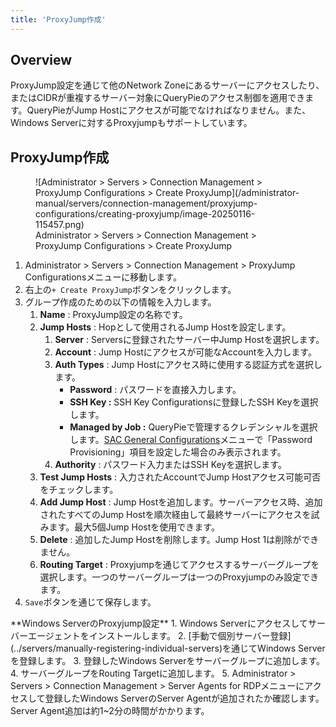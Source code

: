 ```yaml
---
title: 'ProxyJump作成'
---
```



## Overview

ProxyJump設定を通じて他のNetwork Zoneにあるサーバーにアクセスしたり、またはCIDRが重複するサーバー対象にQueryPieのアクセス制御を適用できます。QueryPieがJump Hostにアクセスが可能でなければなりません。また、Windows Serverに対するProxyjumpもサポートしています。


## ProxyJump作成

<figure data-layout="center" data-align="center">
![Administrator &gt; Servers &gt; Connection Management &gt; ProxyJump Configurations &gt; Create ProxyJump](/administrator-manual/servers/connection-management/proxyjump-configurations/creating-proxyjump/image-20250116-115457.png)
<figcaption>
Administrator &gt; Servers &gt; Connection Management &gt; ProxyJump Configurations &gt; Create ProxyJump
</figcaption>
</figure>


1. Administrator &gt; Servers &gt; Connection Management &gt; ProxyJump Configurationsメニューに移動します。
2. 右上の`+ Create ProxyJump`ボタンをクリックします。
3. グループ作成のための以下の情報を入力します。
    1.  **Name** : ProxyJump設定の名称です。
    2.  **Jump Hosts** : Hopとして使用されるJump Hostを設定します。
        1.  **Server**  : Serversに登録されたサーバー中Jump Hostを選択します。
        2.  **Account**  : Jump Hostにアクセスが可能なAccountを入力します。
        3.  **Auth Types**  : Jump Hostにアクセス時に使用する認証方式を選択します。
            *  **Password**  : パスワードを直接入力します。
            *  **SSH Key :** SSH Key Configurationsに登録したSSH Keyを選択します。
            *  **Managed by Job :** QueryPieで管理するクレデンシャルを選択します。[SAC General Configurations](../../sac-general-configurations)メニューで「Password Provisioning」項目を設定した場合のみ表示されます。
        4.  **Authority**  : パスワード入力またはSSH Keyを選択します。
    3.  **Test Jump Hosts**  : 入力されたAccountでJump Hostアクセス可能可否をチェックします。
    4.  **Add Jump Host**  : Jump Hostを追加します。サーバーアクセス時、追加されたすべてのJump Hostを順次経由して最終サーバーにアクセスを試みます。最大5個Jump Hostを使用できます。
    5.  **Delete** : 追加したJump Hostを削除します。Jump Host 1は削除ができません。
    6.  **Routing Target** : Proxyjumpを通じてアクセスするサーバーグループを選択します。一つのサーバーグループは一つのProxyjumpのみ設定できます。
4. `Save`ボタンを通じて保存します。

<Callout type="info">
**Windows ServerのProxyjump設定**
1. Windows Serverにアクセスしてサーバーエージェントをインストールします。
2. [手動で個別サーバー登録](../servers/manually-registering-individual-servers)を通じてWindows Serverを登録します。
3. 登録したWindows Serverをサーバーグループに追加します。
4. サーバーグループをRouting Targetに追加します。
5. Administrator &gt; Servers &gt; Connection Management &gt; Server Agents for RDPメニューにアクセスして登録したWindows ServerのServer Agentが追加されたか確認します。Server Agent追加は約1~2分の時間がかかります。
</Callout>
